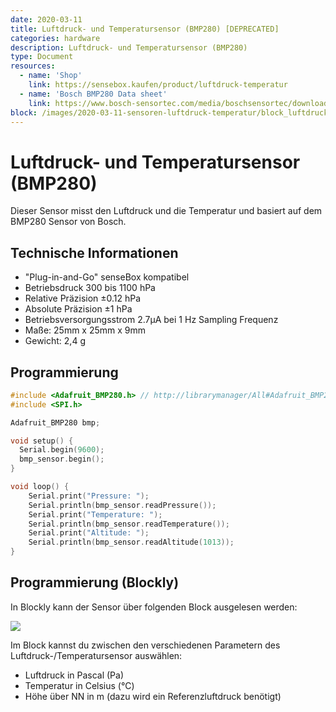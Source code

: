 ```yaml
---
date: 2020-03-11
title: Luftdruck- und Temperatursensor (BMP280) [DEPRECATED]
categories: hardware
description: Luftdruck- und Temperatursensor (BMP280)
type: Document
resources:
  - name: 'Shop'
    link: https://sensebox.kaufen/product/luftdruck-temperatur
  - name: 'Bosch BMP280 Data sheet'
    link: https://www.bosch-sensortec.com/media/boschsensortec/downloads/datasheets/bst-bmp280-ds001.pdf
block: /images/2020-03-11-sensoren-luftdruck-temperatur/block_luftdruck_temperatur.svg
---
```



# Luftdruck- und Temperatursensor (BMP280)

Dieser Sensor misst den Luftdruck und die Temperatur und basiert auf dem BMP280 Sensor von Bosch.

<ImageWithText
  src={pressureSensor}
  alt="Pressure Sensor"
  title="Luftdruck und Temperatursensor"
/>

## Technische Informationen

- "Plug-in-and-Go" senseBox kompatibel
- Betriebsdruck 300 bis 1100 hPa
- Relative Präzision ±0.12 hPa
- Absolute Präzision ±1 hPa
- Betriebsversorgungsstrom 2.7μA bei 1 Hz Sampling Frequenz
- Maße: 25mm x 25mm x 9mm
- Gewicht: 2,4 g

## Programmierung

```cpp
#include <Adafruit_BMP280.h> // http://librarymanager/All#Adafruit_BMP280_Library
#include <SPI.h>

Adafruit_BMP280 bmp;

void setup() {
  Serial.begin(9600);
  bmp_sensor.begin();
}

void loop() {
    Serial.print("Pressure: ");
    Serial.println(bmp_sensor.readPressure());
    Serial.print("Temperature: ");
    Serial.println(bmp_sensor.readTemperature());
    Serial.print("Altitude: ");
    Serial.println(bmp_sensor.readAltitude(1013));
}
```

## Programmierung (Blockly)

In Blockly kann der Sensor über folgenden Block ausgelesen werden:

![](/img/hardware-bilder/luftdruck/block-bmp280.png)

Im Block kannst du zwischen den verschiedenen Parametern des Luftdruck-/Temperatursensor auswählen:

- Luftdruck in Pascal (Pa)
- Temperatur in Celsius (°C)
- Höhe über NN in m (dazu wird ein Referenzluftdruck benötigt)
